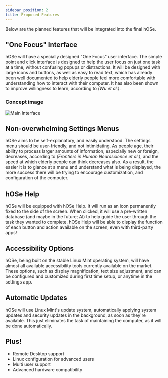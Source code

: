 ```yaml
---
sidebar_position: 2
title: Proposed Features
---
```



Below are the planned features that will be integrated into the final hOSe.

## "One Focus" Interface
hOSe will have a specially designed "One Focus" user interface. The simple point and click interface is designed to help the user focus on just one task at a time, without confusing popups or distractions. It will be designed with large icons and buttons, as well as easy to read text, which has already been well documented to help elderly people feel more comfortable with understanding how to interact with their computer. It has also been shown to improve willingness to learn, according to _(Wu et al.)_.

### Concept image
![Main Interface](@site/static/img/main.png)

## Non-overwhelming Settings Menus
hOSe aims to be self-explanatory, and easily understood. The settings menu should be user-friendly, and not intimidating. As people age, their ability to process larger amounts of information, especially new or foreign, decreases, according to _(Frontiers in Human Neuroscience et al.)_, and the speed at which elderly people can think decreases also. As a result, the easier it is to glance at a menu and understand what is being displayed, the more success there will be trying to encourage customization, and configuration of the computer.

## hOSe Help
hOSe will be equipped with hOSe Help. It will run as an icon permanently fixed to the side of the screen. When clicked, it will use a pre-written database (and maybe in the future; AI) to help guide the user through the task they wanted to complete. hOSe Help will be able to display the function of each button and action available on the screen, even with third-party apps!

## Accessibility Options
hOSe, being built on the stable Linux Mint operating system, will have almost all available accessibility tools currently available on the market. These options, such as display magnification, text size adjustment, and  can be configured and customized during first time setup, or anytime in the settings app.

## Automatic Updates
hOSe will use Linux Mint's update system, automatically applying system updates and security updates in the background, as soon as they're available. This just eliminates the task of maintaining the computer, as it will be done automatically.

## Plus!
- Remote Desktop support
- Linux configuration for advanced users
- Multi user support
- Advanced hardware compatibility